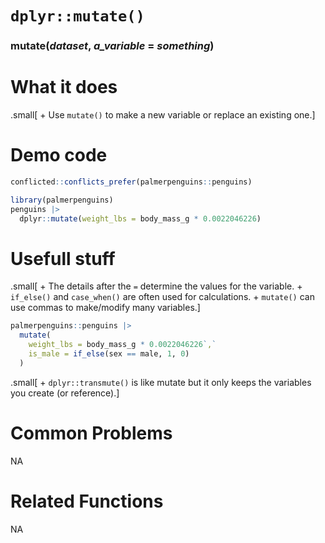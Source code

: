 # [`dplyr::mutate()`]{.blue}
 
 
### [mutate]{.blue}(*dataset*, *a_variable* = *something*){.center} 
 
# What it does 

.small[
+ Use [`mutate()`]{.blue} to make a new variable or replace an existing one.
]
  
 
# Demo code 

```r
conflicted::conflicts_prefer(palmerpenguins::penguins)
```
```r
library(palmerpenguins)
penguins |>
  dplyr::mutate(weight_lbs = body_mass_g * 0.0022046226)
```
  
 
# Usefull stuff 

.small[
+ The details after the `=` determine the values for the variable.
  + [`if_else()`]{.blue} and [`case_when()`]{.blue} are often used for calculations.
+ [`mutate()`]{.blue} can use commas to make/modify many variables.
]
```r
palmerpenguins::penguins |> 
  mutate(
    weight_lbs = body_mass_g * 0.0022046226`,`
    is_male = if_else(sex == male, 1, 0)
  )
```
.small[
+ [`dplyr::transmute()`]{.blue} is like mutate but it only keeps the variables you create (or reference).
]
  
 
# Common Problems 
NA  
 
# Related Functions 
NA  
